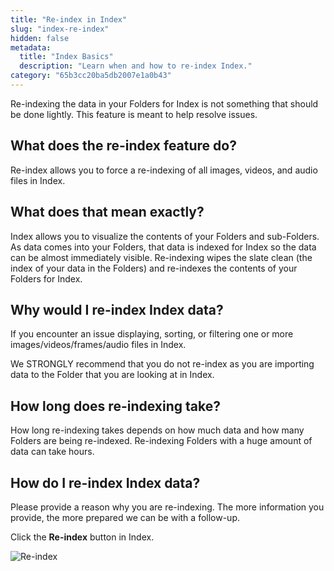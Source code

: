 ```yaml
---
title: "Re-index in Index"
slug: "index-re-index"
hidden: false
metadata: 
  title: "Index Basics"
  description: "Learn when and how to re-index Index."
category: "65b3cc20ba5db2007e1a0b43"
---
```



<Info>Re-indexing the data in your Folders for Index is not something that should be done lightly. This feature is meant to help resolve issues.</Info>

## What does the re-index feature do?

Re-index allows you to force a re-indexing of all images, videos, and audio files in Index. 

## What does that mean exactly?

Index allows you to visualize the contents of your Folders and sub-Folders. As data comes into your Folders, that data is indexed for Index so the data can be almost immediately visible. Re-indexing wipes the slate clean (the index of your data in the Folders) and re-indexes the contents of your Folders for Index.

## Why would I re-index Index data?

If you encounter an issue displaying, sorting, or filtering one or more images/videos/frames/audio files in Index.


<Info>We STRONGLY recommend that you do not re-index as you are importing data to the Folder that you are looking at in Index.</Info>

## How long does re-indexing take?

How long re-indexing takes depends on how much data and how many Folders are being re-indexed. Re-indexing Folders with a huge amount of data can take hours.

## How do I re-index Index data?

<Info>Please provide a reason why you are re-indexing. The more information you provide, the more prepared we can be with a follow-up.</Info>

Click the **Re-index** button in Index.

![Re-index](https://storage.googleapis.com/docs-media.encord.com/static/img/Index/index-reindex.gif)